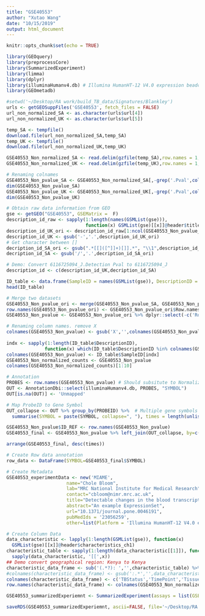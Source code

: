 ```yaml
---
title: "GSE40553"
author: "Xutao Wang"
date: "10/15/2019"
output: html_document
---
```


```r
knitr::opts_chunk$set(echo = TRUE)
```

```r
library(GEOquery)
library(preprocessCore)
library(SummarizedExperiment)
library(limma)
library(dplyr)
library(illuminaHumanv4.db) # Illumina HumanHT-12 V4.0 expression beadchip
library(GEOmetadb)
```

```r
#setwd('~/Desktop/RA work/build_TB_data/Signatures/Blankley')
urls <- getGEOSuppFiles('GSE40553', fetch_files = FALSE)
url_non_normalized_SA <- as.character(urls$url[4])
url_non_normalized_UK <- as.character(urls$url[5])

temp_SA <- tempfile()
download.file(url_non_normalized_SA,temp_SA)
temp_UK <- tempfile()
download.file(url_non_normalized_UK,temp_UK)

GSE40553_Non_normalized_SA <- read.delim(gzfile(temp_SA),row.names = 1, header = TRUE)
GSE40553_Non_normalized_UK <- read.delim(gzfile(temp_UK),row.names = 1, header = TRUE)
```

```r
# Renaming colnames
GSE40553_Non_pvalue_SA <- GSE40553_Non_normalized_SA[,-grep('.Pval',colnames(GSE40553_Non_normalized_SA))]
dim(GSE40553_Non_pvalue_SA)
GSE40553_Non_pvalue_UK <- GSE40553_Non_normalized_UK[,-grep('.Pval',colnames(GSE40553_Non_normalized_UK))]
dim(GSE40553_Non_pvalue_UK)
```


```r
# Obtain raw data information from GEO
gse <- getGEO("GSE40553", GSEMatrix =  F)
description_id_raw <- sapply(1:length(names(GSMList(gse))), 
                             function(x) GSMList(gse)[[x]]@header$title)
description_id_UK_ori <- description_id_raw[1:ncol(GSE40553_Non_pvalue_UK)]
description_id_UK <- gsub('-','.',description_id_UK_ori)
# Get character between []
decription_id_SA_ori <- gsub(".*[[]([^]]+)[]].*", "\\1",description_id_raw[(ncol(GSE40553_Non_pvalue_UK)+1):length(description_id_raw)])
decription_id_SA <- gsub('/','.',decription_id_SA_ori)

# Demo: Convert 6116725094_J.Detection Pval to 6116725094_J
description_id <- c(description_id_UK,decription_id_SA)

ID_table <- data.frame(SampleID = names(GSMList(gse)), DescriptionID = description_id)
head(ID_table)
```

```r
# Merge two datasets
GSE40553_Non_pvalue_ori <- merge(GSE40553_Non_pvalue_SA, GSE40553_Non_pvalue_UK, by='row.names', all=TRUE) 
row.names(GSE40553_Non_pvalue_ori) <- GSE40553_Non_pvalue_ori$Row.names
GSE40553_Non_pvalue <- GSE40553_Non_pvalue_ori %>% dplyr::select(-c('Row.names'))

# Renaming column names. remove X
colnames(GSE40553_Non_pvalue) <- gsub('X','',colnames(GSE40553_Non_pvalue))
  
indx <- sapply(1:length(ID_table$DescriptionID), 
              function(x) which(ID_table$DescriptionID %in% colnames(GSE40553_Non_pvalue)[x]))
colnames(GSE40553_Non_pvalue) <- ID_table$SampleID[indx]
GSE40553_Non_normalized_counts <- GSE40553_Non_pvalue
colnames(GSE40553_Non_normalized_counts)[1:10]
```

```r
# Annotation
PROBES <- row.names(GSE40553_Non_pvalue) # Should subsitute to Normalized file???
OUT <- AnnotationDbi::select(illuminaHumanv4.db, PROBES, "SYMBOL")
OUT[is.na(OUT)] <- 'Unmapped'

# Map ProbeID to Gene Symbol 
OUT_collapse <- OUT %>% group_by(PROBEID) %>%  # Multiple gene symbols map to the same ProbeID
  summarise(SYMBOL = paste(SYMBOL, collapse=", "), times = length(unlist(strsplit(SYMBOL, ",")))) 

GSE40553_Non_pvalue$ID_REF <- row.names(GSE40553_Non_pvalue)
GSE40553_final <- GSE40553_Non_pvalue %>% left_join(OUT_collapse, by=c('ID_REF'="PROBEID")) %>% as_tibble()

arrange(GSE40553_final, desc(times))
```

```r
# Create Row data annotation
row_data <- DataFrame(SYMBOL=GSE40553_final$SYMBOL)

# Create Metadata
GSE40553_experimentData <- new('MIAME',
                      name="Chole Bloom",
                      lab="MRC National Institute for Medical Research",
                      contact="cbloom@nimr.mrc.ac.uk",
                      title="Detectable changes in the blood transcriptome are present after two weeks of antituberculosis therapy.",
                      abstract="An example ExpressionSet",
                      url="10.1371/journal.pone.0046191",
                      pubMedIds = '23056259',
                      other=list(Platform = 'Illumina HumanHT-12 V4.0 expression beadchip'))

# Create Column Data
data_characteristic <- lapply(1:length(GSMList(gse)), function(x)  
  GSMList(gse)[[x]]@header$characteristics_ch1)
characteristic_table <- sapply(1:length(data_characteristic[[1]]), function(x) 
  sapply(data_characteristic, '[[',x)) 
## Demo convert geographical region: Kenya to Kenya
characteristic_data_frame <- sub('(.*?): ','',characteristic_table) %>% DataFrame()
#colnames(characteristic_data_frame) <- gsub(':.*','',data_characteristic[[1]])
colnames(characteristic_data_frame) <- c('TBStatus','TimePoint','Tissue','GeographicalRegion')
row.names(characteristic_data_frame) <- colnames(GSE40553_Non_normalized_counts)

GSE40553_summarizedExperiemnt <- SummarizedExperiment(assays = list(GSE40553_Non_normalized_counts= as.matrix(GSE40553_Non_normalized_counts)), colData = characteristic_data_frame, rowData = row_data, metadata = list(GSE40553_experimentData)); GSE40553_summarizedExperiemnt
```

```r
saveRDS(GSE40553_summarizedExperiemnt, ascii=FALSE, file='~/Desktop/RA work/build_TB_data/Signatures/Blankley/GSE40553/GSE40553_summarizedExperiemnt.RDS')
```



